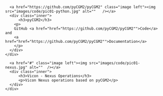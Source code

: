 <!---
output:
  html_document:
    toc: true
    toc_depth: 5
--->


<!--html_preserve-->
<section class="wrapper style1">
	<div class="container">
<!--/html_preserve-->




<!--html_preserve-->
<div class="row">
  <section class="6u 12u(narrower)">
    <div class="box post">
      <a href="https://github.com/pyCGM2/pyCGM2" class="image left"><img src="images/code/pic01-python.jpg" alt=""   /></a>
      <div class="inner">
	      <h3>pyCGM2</h3>
        <p>
        GitHub <a href="href="https://github.com/pyCGM2/pyCGM2"">Code</a> and
        <a href="href="https://github.com/pyCGM2/pyCGM2"">Documentation</a>
        </p>
      </div>
    </div>
  </section>
  <section class="6u 12u(narrower)">
    <div class="box post">
      <a href="#" class="image left"><img src="images/code/pic01-nexus.jpg" alt=""  /></a>
      <div class="inner">
	      <h3>Vicon - Nexus Operations</h3>
	      <p>Vicon Nexus operations based on pyCGM2</p>
      </div>
    </div>
  </section>
</div>




<!--/html_preserve-->








 

<!--html_preserve-->
</div>
</section>
<!--/html_preserve-->



